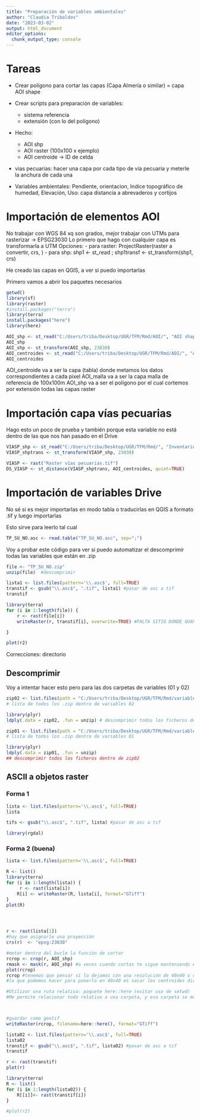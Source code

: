 ```yaml
---
title: "Preparación de variables ambientales"
author: "Claudia Tribaldos"
date: "2023-03-02"
output: html_document
editor_options: 
  chunk_output_type: console
---
```

# Tareas 

- Crear polígono para cortar las capas (Capa Almería o similar) = capa AOI shape

- Crear scripts para preparación de variables:
  - sistema referencia 
  - extensión (con lo del polígono)

- Hecho: 
  - AOI shp 
  - AOI raster (100x100 x ejemplo) 
  - AOI centroide -> ID de celda

- vias pecuarias: hacer una capa por cada tipo de vía pecuaria y meterle la anchura de cada una

- Variables ambientales: Pendiente, orientacion, Indice topográfico de humedad, Elevación, Uso: capa distancia a abrevaderos y cortijos


# Importación de elementos AOI  

No trabajar con WGS 84 xq son grados, mejor trabajar con UTMs para rasterizar -> EPSG23030 
Lo primero que hago con cualquier capa es transformarla a UTM 
Opciones: 
- para raster: ProjectRaster(raster a convertir, crs, ) 
- para shp: shp1 <- st_read ; shp1transf <- st_transform(shp1, crs)

He creado las capas en QGIS, a ver si puedo importarlas 

Primero vamos a abrir los paquetes necesarios 
```r
getwd()
library(sf)
library(raster)
#install.packages("terra")
library(terra)
install.packages("here")
library(here)
```

```r
AOI_shp <- st_read("C:/Users/triba/Desktop/UGR/TFM/Rmd/AOI/", "AOI shape")
AOI_shp
AOI_shp <- st_transform(AOI_shp, 23030)
AOI_centroides <- st_read("C:/Users/triba/Desktop/UGR/TFM/Rmd/AOI/", "AOI centroides")
AOI_centroides
```

AOI_centroide va a ser la capa (tabla) donde metamos los datos correspondientes a cada pixel 
AOI_malla va a ser la capa malla de referencia de 100x100m 
AOI_shp va a ser el polígono por el cual cortemos por extensión todas las capas raster 


# Importación capa vías pecuarias 
Hago esto un poco de prueba y también porque esta variable no está dentro de las que nos han pasado en el Drive 

```r
VIASP_shp <- st_read("C:/Users/triba/Desktop/UGR/TFM/Rmd/", "Inventario vías pecuarias ALMERÍA") 
VIASP_shptrans <- st_transform(VIASP_shp, 23030)

VIASP <- rast("Raster vías pecuarias.tif")
DS_VIASP <- st_distance(VIASP_shptrans, AOI_centroides, quiet=TRUE)
```


# Importación de variables Drive 

No sé si es mejor importarlas en modo tabla o traducirlas en QGIS a formato .tif y luego importarlas

Esto sirve para leerlo tal cual 
```r
TP_SU_NO.asc <- read.table("TP_SU_NO.asc", sep=";")
```

Voy a probar este código para ver si puedo automatizar el descomprimir todas las variables que están en .zip

```r
file <- "TP_SU_NO.zip"
unzip(file)  #descomprimir 

lista1 <- list.files(pattern='\\.asc$', full=TRUE)
transtif <- gsub("\\.asc$", ".tif", lista1) #pasar de asc a tif
transtif

library(terra)
for (i in 1:length(file)) {
    r <- rast(file[i])
    writeRaster(r, transtif[i], overwrite=TRUE) #FALTA SITIO DONDE GUARDAR LAS COSAS Y UN NOMBRE 

}

plot(r2)
```

Correcciones: 
directorio 

## Descomprimir 

Voy a intentar hacer esto pero para las dos carpetas de variables (01 y 02)

```r
zip02 <- list.files(path = "C:/Users/triba/Desktop/UGR/TFM/Rmd/variables02", pattern = "*.zip", full.names = TRUE)
# lista de todos los .zip dentro de variables 02

library(plyr)
ldply(.data = zip02, .fun = unzip) # descomprimir todos los ficheros dentro de zip02

zip01 <- list.files(path = "C:/Users/triba/Desktop/UGR/TFM/Rmd/variables01", pattern = "*.zip", full.names = TRUE)
# lista de todos los .zip dentro de variables 01

library(plyr)
ldply(.data = zip01, .fun = unzip)
## descomprimir todos los ficheros dentro de zip02
```
## ASCII a objetos raster 
### Forma 1
```r
lista <- list.files(pattern='\\.asc$', full=TRUE)
lista

tifs <- gsub("\\.asc$", ".tif", lista) #pasar de asc a tif

library(rgdal)


```

### Forma 2 (buena)
```r
lista <- list.files(pattern='\\.asc$', full=TRUE)

R <- list()
library(terra)
for (i in 1:length(lista)) {
     r <- rast(lista[i])
    R[i] <- writeRaster(R, lista[i], format="GTiff")
}
plot(R)




r <- rast(lista[1])
#hay que asignarle una proyección 
crs(r)  <- "epsg:23030"

#meter dentro del bucle la función de cortar 
rcrop <- crop(r, AOI_shp)
rmask <- mask(r, AOI_shp) #a veces cuando cortas te sigue manteniendo el mismo espacio, 
plot(rcrop)
rcrop #tenemos que pensar si lo dejamos con una resolución de 40x40 o cambiarlo a 100x100 
#lo que podemos hacer para ponerlo en 40x40 es sacar los centroides directamente de este raster 

#Utilizar una ruta relativa: paquete here::here (evitar uso de setwd)
#Me permite relacionar todo relativo a una carpeta, y esa carpeta se mueve y cambia la ruta puedo seguir usando ese script



#guardar como geotif 
writeRaster(rcrop, filename=here::here(), format="GTiff")

```

```r
lista02 <- list.files(pattern='\\.asc$', full=TRUE)
lista02
transtif <- gsub("\\.asc$", ".tif", lista02) #pasar de asc a tif
transtif

r <- rast(transtif)
plot(r)

library(terra)
R <- list()
for (i in 1:length(lista02)) {
    R[[i]]<- rast(transtif[i])
}

#plot(r2)
```










